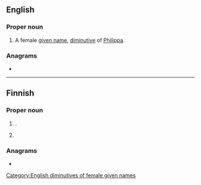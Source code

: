 {{also|pippa}}
==English==

===Proper noun===
{{en-proper noun}}

# A female [[given name]], [[diminutive]] of [[Philippa]].

===Anagrams===
* {{anagrams|en|a=aippp|pappi}}

[[Category:English diminutives of female given names]]

----

==Finnish==

===Proper noun===
{{fi-proper noun}}

# {{lb|fi|rare}} {{given name|fi|female}}.
# {{lb|fi|very|rare}} {{surname|fi}}

===Anagrams===
* {{anagrams|fi|a=aippp|pappi}}